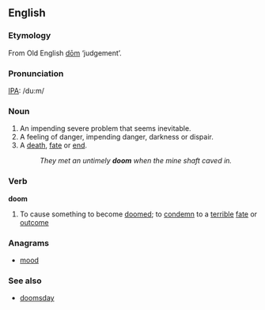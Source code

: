 {{see|Doom}}

==English==

===Etymology===
From Old English [[dom|dōm]] ‘judgement’.

===Pronunciation===
[[IPA]]: /du:m/

===Noun===
{{en-noun-reg}}

#An impending severe problem that seems inevitable.
#A feeling of danger, impending danger, darkness or dispair.
#A [[death]], [[fate]] or [[end]].
#:''They met an untimely '''doom''' when the mine shaft caved in.''

===Verb===
'''doom'''

#To cause something to become [[doomed]]; to [[condemn]] to a [[terrible]] [[fate]] or [[outcome]]

===Anagrams===
*[[mood]]

===See also===
*[[doomsday]]